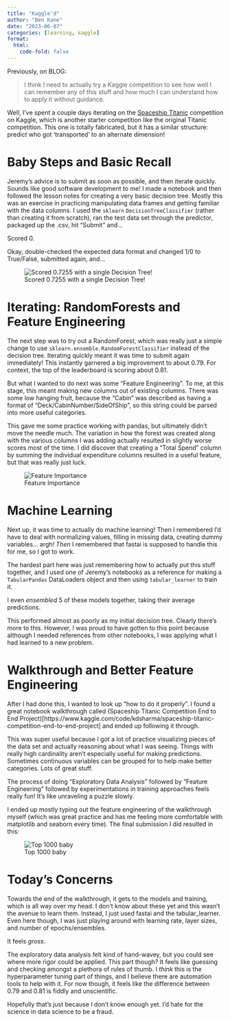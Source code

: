 ```yaml
---
title: "Kaggle'd"
author: "Ben Kane"
date: "2023-06-07"
categories: [learning, kaggle]
format:
  html:
    code-fold: false
---
```


Previously, on BLOG: 

> I think I need to actually try a Kaggle competition to see how well I can remember any of this stuff and how much I can understand how to apply it without guidance.

Well, I've spent a couple days iterating on the [Spaceship Titanic](https://www.kaggle.com/competitions/spaceship-titanic) competition on Kaggle, which is another starter competition like the original Titanic competition. This one is totally fabricated, but it has a similar structure: predict who got 'transported' to an alternate dimension!

# Baby Steps and Basic Recall
Jeremy's advice is to submit as soon as possible, and then iterate quickly. Sounds like good software development to me! I made a notebook and then followed the lesson notes for creating a very basic decision tree. Mostly this was an exercise in practicing manipulating data frames and getting familiar with the data columns. I used the `sklearn` `DecisionTreeClassifier` (rather than creating it from scratch), ran the test data set through the predictor, packaged up the .csv, hit "Submit" and...

Scored 0.

Okay, double-checked the expected data format and changed 1/0 to True/False, submitted again, and...

![Scored 0.7255 with a single Decision Tree!](decision_tree.png)

# Iterating: RandomForests and Feature Engineering
The next step was to try out a RandomForest, which was really just a simple change to use `sklearn.ensemble.RandomForestClassifier` instead of the decision tree. Iterating quickly meant it was time to submit again immediately! This instantly garnered a big improvement to about 0.79. For context, the top of the leaderboard is scoring about 0.81.

But what I wanted to do next was some "Feature Engineering". To me, at this stage, this meant making new columns out of existing columns. There was some low hanging fruit, because the "Cabin" was described as having a format of "Deck/CabinNumber/SideOfShip", so this string could be parsed into more useful categories.

This gave me some practice working with pandas, but ultimately didn't move the needle much. The variation in how the forest was created along with the various columns I was adding actually resulted in slightly worse scores most of the time. I did discover that creating a "Total Spend" column by summing the individual expenditure columns resulted in a useful feature, but that was really just luck.

![Feature Importance](feature_imp.png)

# Machine Learning
Next up, it was time to actually do machine learning! Then I remembered I'd have to deal with normalizing values, filling in missing data, creating dummy variables... argh! *Then* I remembered that fastai is supposed to handle this for me, so I got to work.

The hardest part here was just remembering how to actually put this stuff together, and I used one of Jeremy's notebooks as a reference for making a `TabularPandas` DataLoaders object and then using `tabular_learner` to train it.

I even *ensembled* 5 of these models together, taking their average predictions.

This performed almost as poorly as my initial decision tree. Clearly there's more to this. However, I was proud to have gotten to this point because although I needed references from other notebooks, I was applying what I had learned to a new problem.

# Walkthrough and Better Feature Engineering
After I had done this, I wanted to look up "how to do it properly". I found a great notebook walkthrough called (Spaceship Titanic Competition End to End Project)[https://www.kaggle.com/code/kdsharma/spaceship-titanic-competition-end-to-end-project] and ended up following it through.

This was super useful because I got a lot of practice visualizing pieces of the data set and actually reasoning about what I was seeing. Things with really high cardinality aren't especially useful for making predictions. Sometimes continuous variables can be grouped for to help make better categories. Lots of great stuff.

The process of doing "Exploratory Data Analysis" followed by "Feature Engineering" followed by experimentations in training approaches feels really fun! It's like unraveling a puzzle slowly.

I ended up mostly typing out the feature engineering of the walkthrough myself (which was great practice and has me feeling more comfortable with matplotlib and seaborn every time). The final submission I did resulted in this:

![Top 1000 baby](kaggle.png)

# Today's Concerns
Towards the end of the walkthrough, it gets to the models and training, which is all way over my head. I don't know about these yet and this wasn't the avenue to learn them. Instead, I just used fastai and the tabular_learner. Even here though, I was just playing around with learning rate, layer sizes, and number of epochs/ensembles. 

It feels *gross*.

The exploratory data analysis felt kind of hand-wavey, but you could see where more rigor could be applied. This part though? It feels like guessing and checking amongst a plethora of rules of thumb. I *think* this is the hyperparameter tuning part of things, and I believe there are automation tools to help with it. For now though, it feels like the difference between 0.79 and 0.81 is fiddly and unscientific. 

Hopefully that's just because I don't know enough yet. I'd hate for the science in data science to be a fraud.